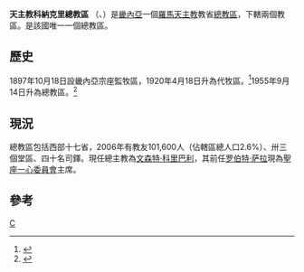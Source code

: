 {{Infobox Roman Catholic diocese
|Roman Catholic Diocese of = 天主教科納克里總教區
|Latin name of diocese = Archidioecesis Konakriensis
|image =Guinea - Arcidiocesi di Conakry.png
|caption =總教區位置
|location = [[畿內亞|畿內亞]]
|territory = 西部十七省
|population =101,600
|rite = 拉丁禮
|patron =
|province =
|established = 1897年
|cathedral = [[聖母主教座堂_(科納克里)|聖母主教座堂]]
|co-cathedral =
|leadership = 總主教
|website =
|教宗 =
|metropolitan =文森特·科里巴利
|ordinary = 
|coadjutor bishop =
|auxiliary =
}}

'''天主教科納克里總教區''' （{{lang-la|Archidioecesis Konakriensis}}、{{lang-fr|Archidiocèse de Conakry}}）是[[畿內亞|畿內亞]]一個[[羅馬天主教|羅馬天主教]]教省[[總教區|總教區]]，下轄兩個教區。是該國唯一一個總教區。
==歷史==
1897年10月18日設畿內亞宗座監牧區，1920年4月18日升為代牧區。<ref>{{cite journal
|journal=[[宗座公報|宗座公報]]
|publisher=梵蒂岡出版社
|date=1920年
|volume=12
|title=''Supremi apostolatus''
|page=430-431
|url=http://www.vatican.va/archive/aas/documents/AAS%2012%20%5B1920%5D%20-%20ocr.pdf
|access-date=2013-05-31
|archive-date=2016-03-03
|archive-url=https://web.archive.org/web/20160303191243/http://www.vatican.va/archive/aas/documents/AAS%2012%20%5B1920%5D%20-%20ocr.pdf
|dead-url=no
}}</ref>1955年9月14日升為總教區。<ref>{{cite journal
|journal=[[宗座公報|宗座公報]]
|publisher=梵蒂岡出版社
|date=1956年
|volume=48
|title=''Dum tantis''
|page=113
|url=http://www.vatican.va/archive/aas/documents/AAS%2048%20%5B1956%5D%20-%20ocr.pdf
|access-date=2011-10-26
|archive-date=2010-03-27
|archive-url=https://web.archive.org/web/20100327070537/http://www.vatican.va/archive/aas/documents/AAS%2048%20%5B1956%5D%20-%20ocr.pdf
|dead-url=no
}}</ref>

==現況==
總教區包括西部十七省，2006年有教友101,600人（佔轄區總人口2.6%）、卅三個堂區、四十名司鐸。現任總主教為[[文森特·科里巴利|文森特·科里巴利]]，其前任[[罗伯特·萨拉|罗伯特·萨拉]]現為[[聖座一心委員會|聖座一心委員會]]主席。

==參考==
{{reflist}}
{{畿內亞天主教教區}}
[[Category:畿內亞天主教教區|C]]